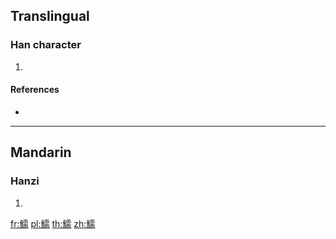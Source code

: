 {{character info/new}}
==Translingual==

===Han character===
{{Han char|rn=195|rad=魚|as=14|sn=25|four=|canj=NFMBB}}

# {{defn|Han|sort=魚14}}

====References====
* {{Han ref|kx=1479.290|dkj=46566|dj=2011.270|hdz=74718.170|uh=9C6C|ud=40044}}

----

==Mandarin==

===Hanzi===
{{cmn-hanzi|pin=[[rú]] ([[ru2]])|wg=ju<sup>2</sup>}}

# {{defn|lang=cmn|sort=魚14}}

[[fr:鱬]]
[[pl:鱬]]
[[th:鱬]]
[[zh:鱬]]